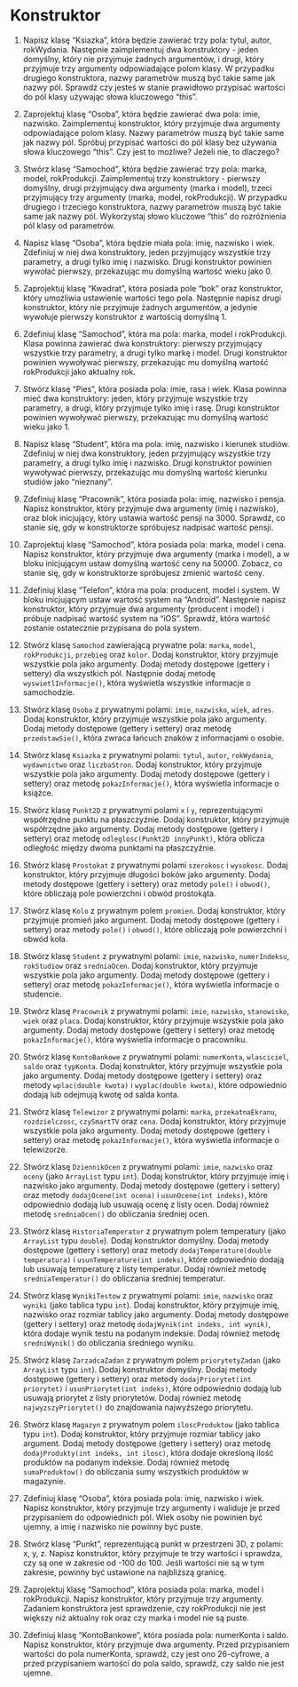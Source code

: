 # Konstruktor

1.  Napisz klasę "Ksiazka", która będzie zawierać trzy pola: tytul, autor, rokWydania. Następnie zaimplementuj dwa konstruktory - jeden domyślny, który nie przyjmuje żadnych argumentów, i drugi, który przyjmuje trzy argumenty odpowiadające polom klasy. W przypadku drugiego konstruktora, nazwy parametrów muszą być takie same jak nazwy pól. Sprawdź czy jesteś w stanie prawidłowo przypisać wartości do pól klasy używając słowa kluczowego "this".

2.  Zaprojektuj klasę "Osoba", która będzie zawierać dwa pola: imie, nazwisko. Zaimplementuj konstruktor, który przyjmuje dwa argumenty odpowiadające polom klasy. Nazwy parametrów muszą być takie same jak nazwy pól. Spróbuj przypisać wartości do pól klasy bez używania słowa kluczowego "this". Czy jest to możliwe? Jeżeli nie, to dlaczego?

3.  Stwórz klasę "Samochod", która będzie zawierać trzy pola: marka, model, rokProdukcji. Zaimplementuj trzy konstruktory - pierwszy domyślny, drugi przyjmujący dwa argumenty (marka i model), trzeci przyjmujący trzy argumenty (marka, model, rokProdukcji). W przypadku drugiego i trzeciego konstruktora, nazwy parametrów muszą być takie same jak nazwy pól. Wykorzystaj słowo kluczowe "this" do rozróżnienia pól klasy od parametrów.

4.  Napisz klasę "Osoba", która będzie miała pola: imię, nazwisko i wiek. Zdefiniuj w niej dwa konstruktory, jeden przyjmujący wszystkie trzy parametry, a drugi tylko imię i nazwisko. Drugi konstruktor powinien wywołać pierwszy, przekazując mu domyślną wartość wieku jako 0.

5.  Zaprojektuj klasę "Kwadrat", która posiada pole "bok" oraz konstruktor, który umożliwia ustawienie wartości tego pola. Następnie napisz drugi konstruktor, który nie przyjmuje żadnych argumentów, a jedynie wywołuje pierwszy konstruktor z wartością domyślną 1.

6.  Zdefiniuj klasę "Samochod", która ma pola: marka, model i rokProdukcji. Klasa powinna zawierać dwa konstruktory: pierwszy przyjmujący wszystkie trzy parametry, a drugi tylko markę i model. Drugi konstruktor powinien wywoływać pierwszy, przekazując mu domyślną wartość rokProdukcji jako aktualny rok.

7.  Stwórz klasę "Pies", która posiada pola: imie, rasa i wiek. Klasa powinna mieć dwa konstruktory: jeden, który przyjmuje wszystkie trzy parametry, a drugi, który przyjmuje tylko imię i rasę. Drugi konstruktor powinien wywoływać pierwszy, przekazując mu domyślną wartość wieku jako 1.

8.  Napisz klasę "Student", która ma pola: imię, nazwisko i kierunek studiów. Zdefiniuj w niej dwa konstruktory, jeden przyjmujący wszystkie trzy parametry, a drugi tylko imię i nazwisko. Drugi konstruktor powinien wywoływać pierwszy, przekazując mu domyślną wartość kierunku studiów jako "nieznany".

9.  Zdefiniuj klasę "Pracownik", która posiada pola: imię, nazwisko i pensja. Napisz konstruktor, który przyjmuje dwa argumenty (imię i nazwisko), oraz blok inicjujący, który ustawia wartość pensji na 3000. Sprawdź, co stanie się, gdy w konstruktorze spróbujesz nadpisać wartość pensji.

10. Zaprojektuj klasę "Samochod", która posiada pola: marka, model i cena. Napisz konstruktor, który przyjmuje dwa argumenty (marka i model), a w bloku inicjującym ustaw domyślną wartość ceny na 50000. Zobacz, co stanie się, gdy w konstruktorze spróbujesz zmienić wartość ceny.

11. Zdefiniuj klasę "Telefon", która ma pola: producent, model i system. W bloku inicjującym ustaw wartość system na "Android". Następnie napisz konstruktor, który przyjmuje dwa argumenty (producent i model) i próbuje nadpisać wartość system na "iOS". Sprawdź, która wartość zostanie ostatecznie przypisana do pola system.

12. Stwórz klasę `Samochod` zawierającą prywatne pola: `marka`, `model`, `rokProdukcji`, `przebieg` oraz `kolor`. Dodaj konstruktor, który przyjmuje wszystkie pola jako argumenty. Dodaj metody dostępowe (gettery i settery) dla wszystkich pól. Następnie dodaj metodę `wyswietlInformacje()`, która wyświetla wszystkie informacje o samochodzie.

13. Stwórz klasę `Osoba` z prywatnymi polami: `imie`, `nazwisko`, `wiek`, `adres`. Dodaj konstruktor, który przyjmuje wszystkie pola jako argumenty. Dodaj metody dostępowe (gettery i settery) oraz metodę `przedstawSie()`, która zwraca łańcuch znaków z informacjami o osobie.

14. Stwórz klasę `Ksiazka` z prywatnymi polami: `tytul`, `autor`, `rokWydania`, `wydawnictwo` oraz `liczbaStron`. Dodaj konstruktor, który przyjmuje wszystkie pola jako argumenty. Dodaj metody dostępowe (gettery i settery) oraz metodę `pokazInformacje()`, która wyświetla informacje o książce.

15. Stwórz klasę `Punkt2D` z prywatnymi polami `x` i `y`, reprezentującymi współrzędne punktu na płaszczyźnie. Dodaj konstruktor, który przyjmuje współrzędne jako argumenty. Dodaj metody dostępowe (gettery i settery) oraz metodę `odleglosc(Punkt2D innyPunkt)`, która oblicza odległość między dwoma punktami na płaszczyźnie.

16. Stwórz klasę `Prostokat` z prywatnymi polami `szerokosc` i `wysokosc`. Dodaj konstruktor, który przyjmuje długości boków jako argumenty. Dodaj metody dostępowe (gettery i settery) oraz metody `pole()` i `obwod()`, które obliczają pole powierzchni i obwód prostokąta.

17. Stwórz klasę `Kolo` z prywatnym polem `promien`. Dodaj konstruktor, który przyjmuje promień jako argument. Dodaj metody dostępowe (gettery i settery) oraz metody `pole()` i `obwod()`, które obliczają pole powierzchni i obwód koła.

18. Stwórz klasę `Student` z prywatnymi polami: `imie`, `nazwisko`, `numerIndeksu`, `rokStudiow` oraz `sredniaOcen`. Dodaj konstruktor, który przyjmuje wszystkie pola jako argumenty. Dodaj metody dostępowe (gettery i settery) oraz metodę `pokazInformacje()`, która wyświetla informacje o studencie.

19. Stwórz klasę `Pracownik` z prywatnymi polami: `imie`, `nazwisko`, `stanowisko`, `wiek` oraz `placa`. Dodaj konstruktor, który przyjmuje wszystkie pola jako argumenty. Dodaj metody dostępowe (gettery i settery) oraz metodę `pokazInformacje()`, która wyświetla informacje o pracowniku.

20. Stwórz klasę `KontoBankowe` z prywatnymi polami: `numerKonta`, `wlasciciel`, `saldo` oraz `typKonta`. Dodaj konstruktor, który przyjmuje wszystkie pola jako argumenty. Dodaj metody dostępowe (gettery i settery) oraz metody `wplac(double kwota)` i `wyplac(double kwota)`, które odpowiednio dodają lub odejmują kwotę od salda konta.

21. Stwórz klasę `Telewizor` z prywatnymi polami: `marka`, `przekatnaEkranu`, `rozdzielczosc`, `czySmartTV` oraz `cena`. Dodaj konstruktor, który przyjmuje wszystkie pola jako argumenty. Dodaj metody dostępowe (gettery i settery) oraz metodę `pokazInformacje()`, która wyświetla informacje o telewizorze.

22. Stwórz klasę `DziennikOcen` z prywatnymi polami: `imie`, `nazwisko` oraz `oceny` (jako `ArrayList` typu `int`). Dodaj konstruktor, który przyjmuje imię i nazwisko jako argumenty. Dodaj metody dostępowe (gettery i settery) oraz metody `dodajOcene(int ocena)` i `usunOcene(int indeks)`, które odpowiednio dodają lub usuwają ocenę z listy ocen. Dodaj również metodę `sredniaOcen()` do obliczania średniej ocen.

23. Stwórz klasę `HistoriaTemperatur` z prywatnym polem temperatury (jako `ArrayList` typu `double`). Dodaj konstruktor domyślny. Dodaj metody dostępowe (gettery i settery) oraz metody `dodajTemperature(double temperatura)` i `usunTemperature(int indeks)`, które odpowiednio dodają lub usuwają temperaturę z listy temperatur. Dodaj również metodę `sredniaTemperatur()` do obliczania średniej temperatur.

24. Stwórz klasę `WynikiTestow` z prywatnymi polami: `imie`, `nazwisko` oraz `wyniki` (jako tablica typu `int`). Dodaj konstruktor, który przyjmuje imię, nazwisko oraz rozmiar tablicy jako argumenty. Dodaj metody dostępowe (gettery i settery) oraz metodę `dodajWynik(int indeks, int wynik)`, która dodaje wynik testu na podanym indeksie. Dodaj również metodę `sredniWynik()` do obliczania średniego wyniku.

25. Stwórz klasę `ZarzadcaZadan` z prywatnym polem `priorytetyZadan` (jako `ArrayList` typu `int`). Dodaj konstruktor domyślny. Dodaj metody dostępowe (gettery i settery) oraz metody `dodajPriorytet(int priorytet)` i `usunPriorytet(int indeks)`, które odpowiednio dodają lub usuwają priorytet z listy priorytetów. Dodaj również metodę `najwyzszyPriorytet()` do znajdowania najwyższego priorytetu.

26. Stwórz klasę `Magazyn` z prywatnym polem `iloscProduktow` (jako tablica typu `int`). Dodaj konstruktor, który przyjmuje rozmiar tablicy jako argument. Dodaj metody dostępowe (gettery i settery) oraz metodę `dodajProdukty(int indeks, int ilosc)`, która dodaje określoną ilość produktów na podanym indeksie. Dodaj również metodę `sumaProduktow()` do obliczania sumy wszystkich produktów w magazynie.

27. Zdefiniuj klasę "Osoba", która posiada pola: imię, nazwisko i wiek. Napisz konstruktor, który przyjmuje trzy argumenty i waliduje je przed przypisaniem do odpowiednich pól. Wiek osoby nie powinien być ujemny, a imię i nazwisko nie powinny być puste.

28. Stwórz klasę "Punkt", reprezentującą punkt w przestrzeni 3D, z polami: x, y, z. Napisz konstruktor, który przyjmuje te trzy wartości i sprawdza, czy są one w zakresie od -100 do 100. Jeśli wartości nie są w tym zakresie, powinny być ustawione na najbliższą granicę.

29. Zaprojektuj klasę "Samochod", która posiada pola: marka, model i rokProdukcji. Napisz konstruktor, który przyjmuje trzy argumenty. Zadaniem konstruktora jest sprawdzenie, czy rokProdukcji nie jest większy niż aktualny rok oraz czy marka i model nie są puste.

30. Zdefiniuj klasę "KontoBankowe", która posiada pola: numerKonta i saldo. Napisz konstruktor, który przyjmuje dwa argumenty. Przed przypisaniem wartości do pola numerKonta, sprawdź, czy jest ono 26-cyfrowe, a przed przypisaniem wartości do pola saldo, sprawdź, czy saldo nie jest ujemne.
